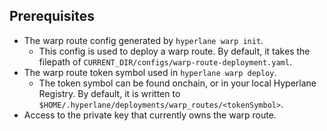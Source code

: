 ## Prerequisites

- The warp route config generated by `hyperlane warp init`.
    - This config is used to deploy a warp route. By default, it takes the filepath of `CURRENT_DIR/configs/warp-route-deployment.yaml`.
- The warp route token symbol used in `hyperlane warp deploy`.
    - The token symbol can be found onchain, or in your local Hyperlane Registry. By default, it is written to `$HOME/.hyperlane/deployments/warp_routes/<tokenSymbol>`.
- Access to the private key that currently owns the warp route.
